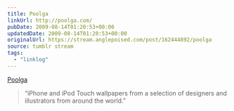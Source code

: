 ```yaml
---
title: Poolga
linkUrl: http://poolga.com/
pubDate: 2009-08-14T01:20:53+00:00
updatedDate: 2009-08-14T01:20:53+00:00
originalUrl: https://stream.anglepoised.com/post/162444892/poolga
source: tumblr stream
tags:
  - "linklog"
---
```


[Poolga][1]

> &ldquo;iPhone and iPod Touch wallpapers from a selection of designers and illustrators from around the world.&rdquo;

[1]: http://poolga.com/
